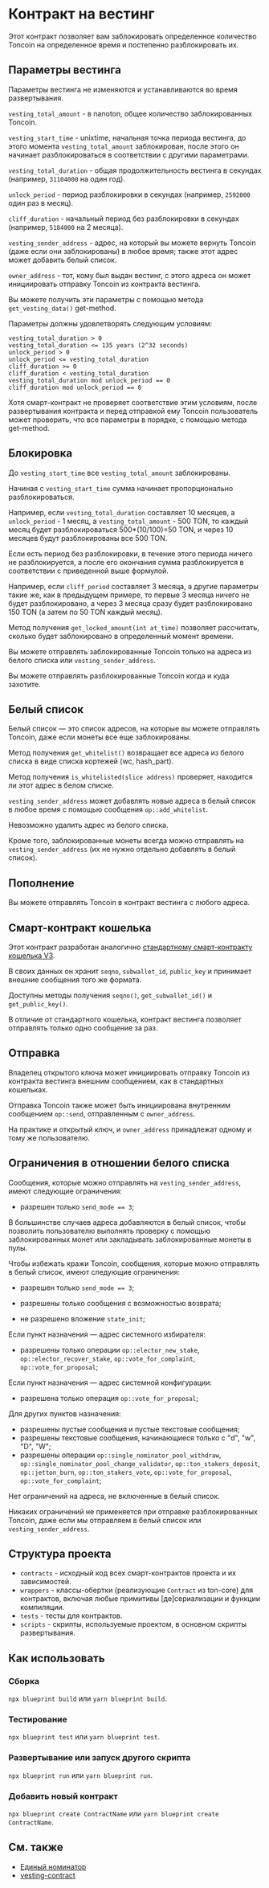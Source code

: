 # Контракт на вестинг

Этот контракт позволяет вам заблокировать определенное количество Toncoin на определенное время и постепенно разблокировать их.

## Параметры вестинга

Параметры вестинга не изменяются и устанавливаются во время развертывания.

`vesting_total_amount` - в nanoton, общее количество заблокированных Toncoin.

`vesting_start_time` - unixtime, начальная точка периода вестинга, до этого момента `vesting_total_amount` заблокирован, после этого он начинает разблокироваться в соответствии с другими параметрами.

`vesting_total_duration` - общая продолжительность вестинга в секундах (например, `31104000` на один год).

`unlock_period` - период разблокировки в секундах (например, `2592000` один раз в месяц).

`cliff_duration` - начальный период без разблокировки в секундах (например, `5184000` на 2 месяца).

`vesting_sender_address` - адрес, на который вы можете вернуть Toncoin (даже если они заблокированы) в любое время; также этот адрес может добавить белый список.

`owner_address` - тот, кому был выдан вестинг, с этого адреса он может инициировать отправку Toncoin из контракта вестинга.

Вы можете получить эти параметры с помощью метода `get_vesting_data()` get-method.

Параметры должны удовлетворять следующим условиям:

```
vesting_total_duration > 0
vesting_total_duration <= 135 years (2^32 seconds)
unlock_period > 0
unlock_period <= vesting_total_duration
cliff_duration >= 0
cliff_duration < vesting_total_duration
vesting_total_duration mod unlock_period == 0
cliff_duration mod unlock_period == 0
```

Хотя смарт-контракт не проверяет соответствие этим условиям, после развертывания контракта и перед отправкой ему Toncoin пользователь может проверить, что все параметры в порядке, с помощью метода get-method.

## Блокировка

До `vesting_start_time` все `vesting_total_amount` заблокированы.

Начиная с `vesting_start_time` сумма начинает пропорционально разблокироваться.

Например, если `vesting_total_duration` составляет 10 месяцев, а `unlock_period` - 1 месяц, а `vesting_total_amount` - 500 TON, то каждый месяц будет разблокироваться 500\*(10/100)=50 TON, и через 10 месяцев будут разблокированы все 500 TON.

Если есть период без разблокировки, в течение этого периода ничего не разблокируется, а после его окончания сумма разблокируется в соответствии с приведенной выше формулой.

Например, если `cliff_period` составляет 3 месяца, а другие параметры такие же, как в предыдущем примере, то первые 3 месяца ничего не будет разблокировано, а через 3 месяца сразу будет разблокировано 150 TON (а затем по 50 TON каждый месяц).

Метод получения `get_locked_amount(int at_time)` позволяет рассчитать, сколько будет заблокировано в определенный момент времени.

Вы можете отправлять заблокированные Toncoin только на адреса из белого списка или `vesting_sender_address`.

Вы можете отправлять разблокированные Toncoin когда и куда захотите.

## Белый список

Белый список — это список адресов, на которые вы можете отправлять Toncoin, даже если монеты все еще заблокированы.

Метод получения `get_whitelist()` возвращает все адреса из белого списка в виде списка кортежей (wc, hash_part).

Метод получения `is_whitelisted(slice address)` проверяет, находится ли этот адрес в белом списке.

`vesting_sender_address` может добавлять новые адреса в белый список в любое время с помощью сообщения `op::add_whitelist`.

Невозможно удалить адрес из белого списка.

Кроме того, заблокированные монеты всегда можно отправлять на `vesting_sender_address` (их не нужно отдельно добавлять в белый список).

## Пополнение

Вы можете отправлять Toncoin в контракт вестинга с любого адреса.

## Смарт-контракт кошелька

Этот контракт разработан аналогично [стандартному смарт-контракту кошелька V3](https://github.com/ton-blockchain/ton/blob/master/crypto/smartcont/wallet3-code.fc).

В своих данных он хранит `seqno`, `subwallet_id`, `public_key` и принимает внешние сообщения того же формата.

Доступны методы получения `seqno()`, `get_subwallet_id()` и `get_public_key()`.

В отличие от стандартного кошелька, контракт вестинга позволяет отправлять только одно сообщение за раз.

## Отправка

Владелец открытого ключа может инициировать отправку Toncoin из контракта вестинга внешним сообщением, как в стандартных кошельках.

Отправка Toncoin также может быть инициирована внутренним сообщением `op::send`, отправленным с `owner_address`.

На практике и открытый ключ, и `owner_address` принадлежат одному и тому же пользователю.

## Ограничения в отношении белого списка

Сообщения, которые можно отправлять на `vesting_sender_address`, имеют следующие ограничения:

- разрешен только `send_mode == 3`;

В большинстве случаев адреса добавляются в белый список, чтобы позволить пользователю выполнять проверку с помощью заблокированных монет или закладывать заблокированные монеты в пулы.

Чтобы избежать кражи Toncoin, сообщения, которые можно отправлять в белый список, имеют следующие ограничения:

- разрешен только `send_mode == 3`;

- разрешены только сообщения с возможностью возврата;

- не разрешено вложение `state_init`;

Если пункт назначения — адрес системного избирателя:

- разрешены только операции `op::elector_new_stake`, `op::elector_recover_stake`, `op::vote_for_complaint`, `op::vote_for_proposal`;

Если пункт назначения — адрес системной конфигурации:

- разрешена только операция `op::vote_for_proposal`;

Для других пунктов назначения:

- разрешены пустые сообщения и пустые текстовые сообщения;
- разрешены текстовые сообщения, начинающиеся только с "d", "w", "D", "W";
- разрешены операции `op::single_nominator_pool_withdraw`, `op::single_nominator_pool_change_validator`, `op::ton_stakers_deposit`, `op::jetton_burn`, `op::ton_stakers_vote`, `op::vote_for_proposal`, `op::vote_for_complaint`;

Нет ограничений на адреса, не включенные в белый список.

Никаких ограничений не применяется при отправке разблокированных Toncoin, даже если мы отправляем в белый список или `vesting_sender_address`.

## Структура проекта

- `contracts` - исходный код всех смарт-контрактов проекта и их зависимостей.
- `wrappers` - классы-обертки (реализующие `Contract` из ton-core) для контрактов, включая любые примитивы [де]сериализации и функции компиляции.
- `tests` - тесты для контрактов.
- `scripts` - скрипты, используемые проектом, в основном скрипты развертывания.

## Как использовать

### Сборка

`npx blueprint build` или `yarn blueprint build`.

### Тестирование

`npx blueprint test` или `yarn blueprint test`.

### Развертывание или запуск другого скрипта

`npx blueprint run` или `yarn blueprint run`.

### Добавить новый контракт

`npx blueprint create ContractName` или `yarn blueprint create ContractName`.

## См. также

- [Единый номинатор](/v3/documentation/smart-contracts/contracts-specs/single-nominator-pool)
- [vesting-contract](https://github.com/ton-blockchain/vesting-contract)

